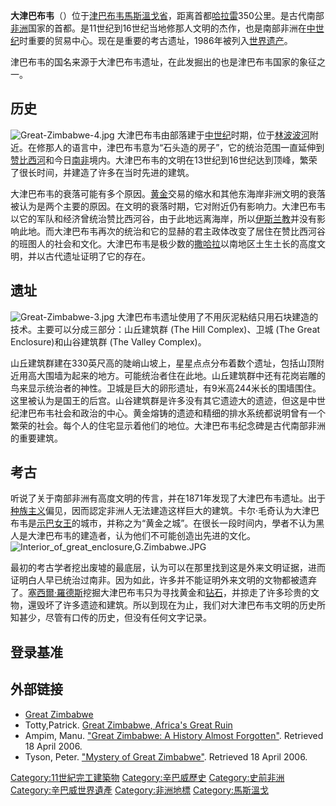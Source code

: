{{世界文化遗产概要表
| site_img = Image:Great-Zimbabwe-2.jpg
| site_img_capt = 大津巴布韦遗址
| site_img_width = 275px
| zh_name = 大津巴布韦国家纪念地
| en_name = Great Zimbabwe National Monument
| fr_name = Monument national du Grand Zimbabwe
| country = {{ZIM}}
| Region = 非洲
| criterion_c = (i)(iii)(vi)
| rg_year = 1986
| ex_rg_year = 
| remarks = 
| org_url = http://whc.unesco.org/en/list/364
|Coor = {{coord|20|16|S|30|56|E|display=inline,title}}
}}

'''大津巴布韦'''（{{lang-en|Great Zimbabwe}}）位于[[津巴布韦|津巴布韦]][[馬斯溫戈省|馬斯溫戈省]]，距离首都[[哈拉雷|哈拉雷]]350公里。是古代南部[[非洲|非洲]]国家{{link-en|穆塔帕王國|Kingdom of Mutapa}}的首都。是11世纪到16世纪当地修那人文明的杰作，也是南部非洲在[[中世纪|中世纪]]时重要的贸易中心。现在是重要的考古遗址，1986年被列入[[世界遗产|世界遗产]]。

津巴布韦的国名来源于大津巴布韦遗址，在此发掘出的{{link-en|津巴布韦鸟|Zimbabwe Bird}}也是津巴布韦国家的象征之一。

==历史==
[[File:Great-Zimbabwe-4.jpg|left]]
大津巴布韦由{{link-en|修那|Shona people}}部落建于[[中世纪|中世纪]]时期，位于[[林波波河|林波波河]]附近。在修那人的语言中，津巴布韦意为“石头造的房子”，它的统治范围一直延伸到[[赞比西河|赞比西河]]和今日[[南非|南非]]境内。大津巴布韦的文明在13世纪到16世纪达到顶峰，繁荣了很长时间，并建造了许多在当时先进的建筑。

大津巴布韦的衰落可能有多个原因。[[黄金|黄金]]交易的缩水和其他东海岸非洲文明的衰落被认为是两个主要的原因。在文明的衰落时期，它对附近仍有影响力。大津巴布韦以它的军队和经济曾统治赞比西河谷，由于此地远离海岸，所以[[伊斯兰教|伊斯兰教]]并没有影响此地。而大津巴布韦再次的统治和它的显赫的君主政体改变了居住在赞比西河谷的班图人的社会和文化。大津巴布韦是极少数的[[撒哈拉|撒哈拉]]以南地区土生土长的高度文明，并以古代遗址证明了它的存在。

==遗址==
[[File:Great-Zimbabwe-3.jpg|left]]
大津巴布韦遗址使用了不用灰泥粘结只用石块建造的技术。主要可以分成三部分：山丘建筑群 (The Hill Complex)、卫城 (The Great Enclosure)和山谷建筑群 (The Valley Complex)。

山丘建筑群建在330英尺高的陡峭山坡上，星星点点分布着数个遗址，包括山顶附近用高大围墙为起来的地方。可能统治者住在此地。山丘建筑群中还有花岗岩雕的鸟来显示统治者的神性。卫城是巨大的卵形遗址，有9米高244米长的围墙围住。这里被认为是国王的后宫。山谷建筑群是许多没有其它遗迹大的遗迹，但这是中世纪津巴布韦社会和政治的中心。黄金熔铸的遗迹和精细的排水系统都说明曾有一个繁荣的社会。每个人的住宅显示着他们的地位。大津巴布韦纪念碑是古代南部非洲的重要建筑。

==考古==
{{link-en|卡尔·毛奇|Karl Mauch}}听说了关于南部非洲有高度文明的传言，并在1871年发现了大津巴布韦遗址。出于[[种族主义|种族主义]]偏见，因而認定非洲人无法建造这样巨大的建筑。卡尔·毛奇认为大津巴布韦是[[示巴女王|示巴女王]]的城市，并称之为“黄金之城”。在很长一段时间内，學者不认为黑人是大津巴布韦的建造者，认为他们不可能创造出先进的文化。
[[File:Interior_of_great_enclosure,G.Zimbabwe.JPG|thumb]]

最初的考古学者挖出废墟的最底层，认为可以在那里找到这是外来文明证据，进而证明白人早已统治过南非。因为如此，许多并不能证明外来文明的文物都被遗弃了。[[塞西尔·罗兹|塞西爾·羅德斯]]挖掘大津巴布韦只为寻找黄金和[[钻石|钻石]]，并掠走了许多珍贵的文物，還毁坏了许多遗迹和建筑。所以到现在为止，我们对大津巴布韦文明的历史所知甚少，尽管有口传的历史，但没有任何文字记录。

==登录基准==
{{世界遗产基准|1|3|6}}

==外部链接==
*[https://web.archive.org/web/20060621170157/http://www.ccds.charlotte.nc.us/History/Africa/03/Spittman/Spittman.htm Great Zimbabwe]
*Totty,Patrick. [https://web.archive.org/web/20060912134705/http://www.theculturedtraveler.com/Heritage/Archives/Zimbabwe.htm Great Zimbabwe, Africa's Great Ruin]
*Ampim, Manu. [http://www.manuampim.com/ZIMBABWE.html "Great Zimbabwe: A History Almost Forgotten"]{{Wayback|url=http://www.manuampim.com/ZIMBABWE.html |date=20060523053159 }}. Retrieved 18 April 2006.
*Tyson, Peter. [http://www.pbs.org/wgbh/nova/israel/zimbabwe.html "Mystery of Great Zimbabwe"]{{Wayback|url=http://www.pbs.org/wgbh/nova/israel/zimbabwe.html |date=20060803083933 }}. Retrieved 18 April 2006.
{{Commons category|Great Zimbabwe}}
{{津巴布韦世界遗产}}
{{DEFAULTSORT:Great Zimbabwe}}
[[Category:11世紀完工建築物|Category:11世紀完工建築物]]
[[Category:辛巴威歷史|Category:辛巴威歷史]]
[[Category:史前非洲|Category:史前非洲]]
[[Category:辛巴威世界遺產|Category:辛巴威世界遺產]]
[[Category:非洲地標|Category:非洲地標]]
[[Category:馬斯溫戈|Category:馬斯溫戈]]